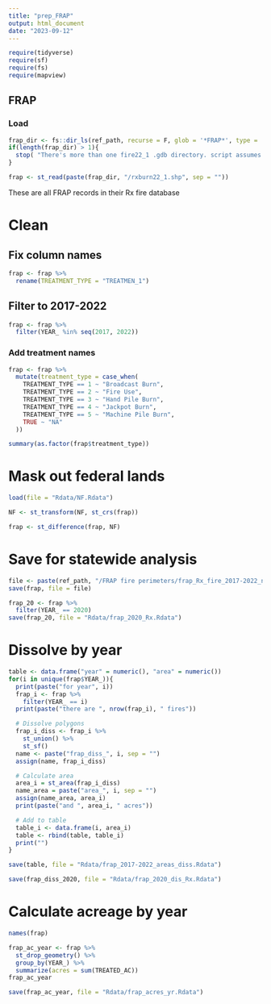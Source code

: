 ```yaml
---
title: "prep_FRAP"
output: html_document
date: "2023-09-12"
---
```


```r
require(tidyverse)
require(sf)
require(fs)
require(mapview)
```


## FRAP

### Load
```r
frap_dir <- fs::dir_ls(ref_path, recurse = F, glob = '*FRAP*', type = 'directory')
if(length(frap_dir) > 1){
  stop( "There's more than one fire22_1 .gdb directory. script assumes only 1.")
}
```

```r
frap <- st_read(paste(frap_dir, "/rxburn22_1.shp", sep = ""))
```

These are all FRAP records in their Rx fire database 

# Clean

## Fix column names
```r
frap <- frap %>% 
  rename(TREATMENT_TYPE = "TREATMEN_1")
```


## Filter to 2017-2022
```r
frap <- frap %>% 
  filter(YEAR_ %in% seq(2017, 2022))
```

### Add treatment names
```r
frap <- frap %>% 
  mutate(treatment_type = case_when(
    TREATMENT_TYPE == 1 ~ "Broadcast Burn",
    TREATMENT_TYPE == 2 ~ "Fire Use",
    TREATMENT_TYPE == 3 ~ "Hand Pile Burn",
    TREATMENT_TYPE == 4 ~ "Jackpot Burn",
    TREATMENT_TYPE == 5 ~ "Machine Pile Burn",
    TRUE ~ "NA"
  ))
```

```r
summary(as.factor(frap$treatment_type))
```

# Mask out federal lands
```r
load(file = "Rdata/NF.Rdata")
```

```r
NF <- st_transform(NF, st_crs(frap))
```

```r
frap <- st_difference(frap, NF)
```

# Save for statewide analysis
```r
file <- paste(ref_path, "/FRAP fire perimeters/frap_Rx_fire_2017-2022_noNF.Rdata", sep = "")
save(frap, file = file)
```


```r
frap_20 <- frap %>% 
  filter(YEAR_ == 2020)
save(frap_20, file = "Rdata/frap_2020_Rx.Rdata")
```


# Dissolve by year
```r
table <- data.frame("year" = numeric(), "area" = numeric())
for(i in unique(frap$YEAR_)){
  print(paste("for year", i))
  frap_i <- frap %>%
    filter(YEAR_ == i)
  print(paste("there are ", nrow(frap_i), " fires"))

  # Dissolve polygons
  frap_i_diss <- frap_i %>%
    st_union() %>%
    st_sf()
  name <- paste("frap_diss_", i, sep = "")
  assign(name, frap_i_diss)

  # Calculate area
  area_i = st_area(frap_i_diss)
  name_area = paste("area_", i, sep = "")
  assign(name_area, area_i)
  print(paste("and ", area_i, " acres"))

  # Add to table
  table_i <- data.frame(i, area_i)
  table <- rbind(table, table_i)
  print("")
}
```

```r
save(table, file = "Rdata/frap_2017-2022_areas_diss.Rdata")
```

```r
save(frap_diss_2020, file = "Rdata/frap_2020_dis_Rx.Rdata")
```

# Calculate acreage by year
```r
names(frap)
```

```r
frap_ac_year <- frap %>% 
  st_drop_geometry() %>% 
  group_by(YEAR_) %>% 
  summarize(acres = sum(TREATED_AC))
frap_ac_year
```

```r
save(frap_ac_year, file = "Rdata/frap_acres_yr.Rdata")
```

